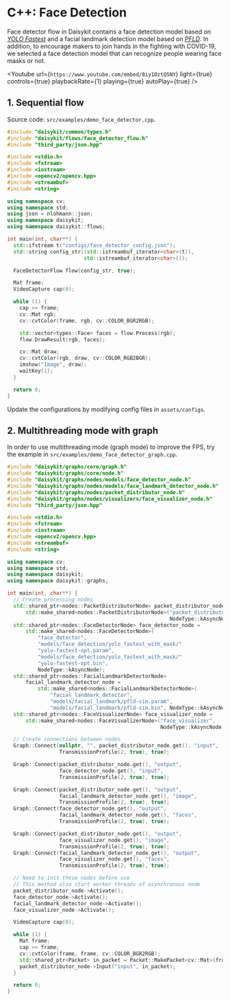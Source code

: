 
# C++: Face Detection

Face detector flow in Daisykit contains a face detection model based on
[_YOLO Fastest_](https://github.com/dog-qiuqiu/Yolo-Fastest) and a
facial landmark detection model based on
[_PFLD_](https://github.com/polarisZhao/PFLD-pytorch). In addition, to
encourage makers to join hands in the fighting with COVID-19, we
selected a face detection model that can recognize people wearing face
masks or not.

<Youtube
  url={`https://www.youtube.com/embed/8iy1DztQSNY`}
  light={true}
  controls={true}
  playbackRate={1}
  playing={true}
  autoPlay={true}
/>

## 1. Sequential flow

Source code: `src/examples/demo_face_detector.cpp`.

```cpp
#include "daisykit/common/types.h"
#include "daisykit/flows/face_detector_flow.h"
#include "third_party/json.hpp"

#include <stdio.h>
#include <fstream>
#include <iostream>
#include <opencv2/opencv.hpp>
#include <streambuf>
#include <string>

using namespace cv;
using namespace std;
using json = nlohmann::json;
using namespace daisykit;
using namespace daisykit::flows;

int main(int, char**) {
  std::ifstream t("configs/face_detector_config.json");
  std::string config_str((std::istreambuf_iterator<char>(t)),
                         std::istreambuf_iterator<char>());

  FaceDetectorFlow flow(config_str, true);

  Mat frame;
  VideoCapture cap(0);

  while (1) {
    cap >> frame;
    cv::Mat rgb;
    cv::cvtColor(frame, rgb, cv::COLOR_BGR2RGB);

    std::vector<types::Face> faces = flow.Process(rgb);
    flow.DrawResult(rgb, faces);

    cv::Mat draw;
    cv::cvtColor(rgb, draw, cv::COLOR_RGB2BGR);
    imshow("Image", draw);
    waitKey(1);
  }

  return 0;
}
```

Update the configurations by modifying config files in `assets/configs`.

## 2. Multithreading mode with graph

In order to use multithreading mode (graph mode) to improve the FPS, try the example in `src/examples/demo_face_detector_graph.cpp`.

```cpp
#include "daisykit/graphs/core/graph.h"
#include "daisykit/graphs/core/node.h"
#include "daisykit/graphs/nodes/models/face_detector_node.h"
#include "daisykit/graphs/nodes/models/face_landmark_detector_node.h"
#include "daisykit/graphs/nodes/packet_distributor_node.h"
#include "daisykit/graphs/nodes/visualizers/face_visualizer_node.h"
#include "third_party/json.hpp"

#include <stdio.h>
#include <fstream>
#include <iostream>
#include <opencv2/opencv.hpp>
#include <streambuf>
#include <string>

using namespace cv;
using namespace std;
using namespace daisykit;
using namespace daisykit::graphs;

int main(int, char**) {
  // Create processing nodes
  std::shared_ptr<nodes::PacketDistributorNode> packet_distributor_node =
      std::make_shared<nodes::PacketDistributorNode>("packet_distributor",
                                                     NodeType::kAsyncNode);
  std::shared_ptr<nodes::FaceDetectorNode> face_detector_node =
      std::make_shared<nodes::FaceDetectorNode>(
          "face_detector",
          "models/face_detection/yolo_fastest_with_mask/"
          "yolo-fastest-opt.param",
          "models/face_detection/yolo_fastest_with_mask/"
          "yolo-fastest-opt.bin",
          NodeType::kAsyncNode);
  std::shared_ptr<nodes::FacialLandmarkDetectorNode>
      facial_landmark_detector_node =
          std::make_shared<nodes::FacialLandmarkDetectorNode>(
              "facial_landmark_detector",
              "models/facial_landmark/pfld-sim.param",
              "models/facial_landmark/pfld-sim.bin", NodeType::kAsyncNode);
  std::shared_ptr<nodes::FaceVisualizerNode> face_visualizer_node =
      std::make_shared<nodes::FaceVisualizerNode>("face_visualizer",
                                                  NodeType::kAsyncNode, true);

  // Create connections between nodes
  Graph::Connect(nullptr, "", packet_distributor_node.get(), "input",
                 TransmissionProfile(2, true), true);

  Graph::Connect(packet_distributor_node.get(), "output",
                 face_detector_node.get(), "input",
                 TransmissionProfile(2, true), true);

  Graph::Connect(packet_distributor_node.get(), "output",
                 facial_landmark_detector_node.get(), "image",
                 TransmissionProfile(2, true), true);
  Graph::Connect(face_detector_node.get(), "output",
                 facial_landmark_detector_node.get(), "faces",
                 TransmissionProfile(2, true), true);

  Graph::Connect(packet_distributor_node.get(), "output",
                 face_visualizer_node.get(), "image",
                 TransmissionProfile(2, true), true);
  Graph::Connect(facial_landmark_detector_node.get(), "output",
                 face_visualizer_node.get(), "faces",
                 TransmissionProfile(2, true), true);

  // Need to init these nodes before use
  // This method also start worker threads of asynchronous node
  packet_distributor_node->Activate();
  face_detector_node->Activate();
  facial_landmark_detector_node->Activate();
  face_visualizer_node->Activate();

  VideoCapture cap(0);

  while (1) {
    Mat frame;
    cap >> frame;
    cv::cvtColor(frame, frame, cv::COLOR_BGR2RGB);
    std::shared_ptr<Packet> in_packet = Packet::MakePacket<cv::Mat>(frame);
    packet_distributor_node->Input("input", in_packet);
  }

  return 0;
}
```
